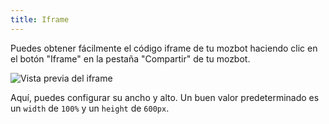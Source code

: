 ```yaml
---
title: Iframe
---
```


Puedes obtener fácilmente el código iframe de tu mozbot haciendo clic en el botón "Iframe" en la pestaña "Compartir" de tu mozbot.

<Frame>
  <img
    src="/images/embeddings/iframe/iframe-preview.png"
    alt="Vista previa del iframe"
  />
</Frame>

Aquí, puedes configurar su ancho y alto. Un buen valor predeterminado es un `width` de `100%` y un `height` de `600px`.

